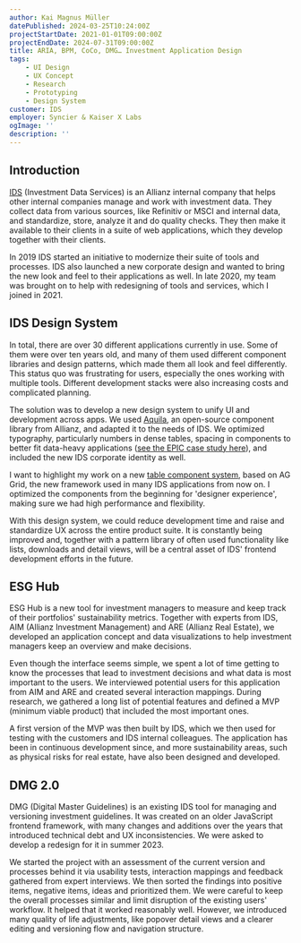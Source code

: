 ```yaml
---
author: Kai Magnus Müller
datePublished: 2024-03-25T10:24:00Z
projectStartDate: 2021-01-01T09:00:00Z
projectEndDate: 2024-07-31T09:00:00Z
title: ARIA, BPM, CoCo, DMG… Investment Application Design
tags:
    - UI Design
    - UX Concept
    - Research
    - Prototyping
    - Design System
customer: IDS
employer: Syncier & Kaiser X Labs
ogImage: ''
description: ''
---
```



## Introduction

[IDS](https://www.idsdata.com/solutions/) (Investment Data Services) is an Allianz internal company that helps other internal companies manage and work with investment data. They collect data from various sources, like Refinitiv or MSCI and internal data, and standardize, store, analyze it and do quality checks. They then make it available to their clients in a suite of web applications, which they develop together with their clients. 

In 2019 IDS started an initiative to modernize their suite of tools and processes. IDS also launched a new corporate design and wanted to bring the new look and feel to their applications as well. In late 2020, my team was brought on to help with redesigning of tools and services, which I joined in 2021.

<Figure 
    alt="IDS supports a large set of applications that were built using different frameworks and component libraries." 
    src="https://res.cloudinary.com/dm3a0qioc/image/upload/v1721376353/Design%20System/ids-apps-collage-1_y7lknc.jpg" 
    width="3200" 
    height="2000">
</Figure>



## IDS Design System

In total, there are over 30 different applications currently in use. Some of them were over ten years old, and many of them used different component libraries and design patterns, which made them all look and feel differently. This status quo was frustrating for users, especially the ones working with multiple tools. Different development stacks were also increasing costs and complicated planning. 

The solution was to develop a new design system to unify UI and development across apps. We used [Aquila](https://allianz.github.io/ng-aquila/documentation), an open-source component library from Allianz, and adapted it to the needs of IDS. We optimized typography, particularly numbers in dense tables, spacing in components to better fit data-heavy applications ([see the EPIC case study here](/work/epic-designing-internal-applications)), and included the new IDS corporate identity as well. 

<Figure 
    alt="" 
    src="https://res.cloudinary.com/dm3a0qioc/image/upload/v1721051593/DMG/ds-collage-1_j70aa2.jpg" 
    width="3200" 
    height="2000">
</Figure>

I want to highlight my work on a new [table component system](/work/grid-component-system), based on AG Grid, the new framework used in many IDS applications from now on. I optimized the components from the beginning for 'designer experience', making sure we had high performance and flexibility.

With this design system, we could reduce development time and raise and standardize UX across the entire product suite. It is constantly being improved and, together with a pattern library of often used functionality like lists, downloads and detail views, will be a central asset of IDS' frontend development efforts in the future. 

## ESG Hub

ESG Hub is a new tool for investment managers to measure and keep track of their portfolios' sustainability metrics. Together with experts from IDS, AIM (Allianz Investment Management) and ARE (Allianz Real Estate), we developed an application concept and data visualizations to help investment managers keep an overview and make decisions. 

<Figure 
    alt="We sifted through thousands of available data points to create visualization concepts that tell investment managers exactly how their portfolio companies are performing." 
    src="https://res.cloudinary.com/dm3a0qioc/image/upload/v1721042564/DMG/esg-company-view-collage-1_tqsju3.jpg" 
    width="3200" 
    height="2000">
</Figure>

Even though the interface seems simple, we spent a lot of time getting to know the processes that lead to investment decisions and what data is most important to the users. We interviewed potential users for this application from AIM and ARE and created several interaction mappings. During research, we gathered a long list of potential features and defined a MVP (minimum viable product) that included the most important ones. 

A first version of the MVP was then built by IDS, which we then used for testing with the customers and IDS internal colleagues. The application has been in continuous development since, and more sustainability areas, such as physical risks for real estate, have also been designed and developed. 

## DMG 2.0

DMG (Digital Master Guidelines) is an existing IDS tool for managing and versioning investment guidelines. It was created on an older JavaScript frontend framework, with many changes and additions over the years that introduced technical debt and UX inconsistencies. We were asked to develop a redesign for it in summer 2023.

<Figure 
    alt="From first research insights, we created interaction mappings and concepts. The final screen on the right includes many quality of life and UX improvements, while being careful not to disrupt existing workflows." 
    src="https://res.cloudinary.com/dm3a0qioc/image/upload/v1721040533/DMG/dmg-process-collage-1_sf23fd.jpg" 
    width="3200" 
    height="2000">
</Figure>

We started the project with an assessment of the current version and processes behind it via usability tests, interaction mappings and feedback gathered from expert interviews. We then sorted the findings into positive items, negative items, ideas and prioritized them. We were careful to keep the overall processes similar and limit disruption of the existing users' workflow. It helped that it worked reasonably well. However, we introduced many quality of life adjustments, like popover detail views and a clearer editing and versioning flow and navigation structure. 